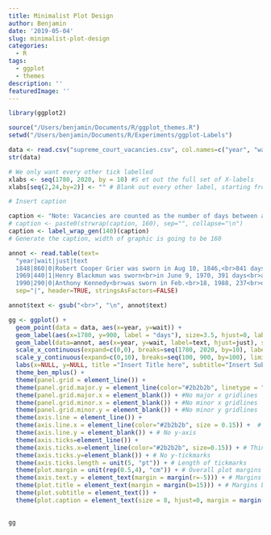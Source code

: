 ```yaml
---
title: Minimalist Plot Design
author: Benjamin
date: '2019-05-04'
slug: minimalist-plot-design
categories:
  - R
tags:
  - ggplot
  - themes
description: ''
featuredImage: ''
---
```


```r
library(ggplot2)

source("/Users/benjamin/Documents/R/ggplot_themes.R")
setwd("/Users/benjamin/Documents/R/Experiments/ggplot-Labels")

data <- read.csv("supreme_court_vacancies.csv", col.names=c("year", "wait"))
str(data)

# We only want every other tick labelled
xlabs <- seq(1780, 2020, by = 10) #S et out the full set of X-labels
xlabs[seq(2,24,by=2)] <- "" # Blank out every other label, starting from the 2nd one

# Insert caption

caption <- "Note: Vacancies are counted as the number of days between a justice's death, retirement or resignation and the successor justice's swearing in (or commissioning in the case of a recess appointment) as a member of the court.Sources: U.S. Senate, 'Supreme Court Nominations, present-1789'; Supreme Court, 'Members of the Supreme Court of the United States'; Pew Research Center calculations"
# caption <- paste0(strwrap(caption, 160), sep="", collapse="\n")
caption <- label_wrap_gen(140)(caption)
# Generate the caption, width of graphic is going to be 160

annot <- read.table(text=
  "year|wait|just|text
  1848|860|0|Robert Cooper Grier was sworn in Aug 10, 1846,<br>841 days after the death of Henry Baldwin
  1969|440|1|Henry Blackmun was sworn<br>in June 9, 1970, 391 days<br>after Abe Fortas resigned.
  1990|290|0|Anthony Kennedy<br>was sworn in Feb.<br>18, 1988, 237<br>days after Lewis<br>Powell retired.",
  sep="|", header=TRUE, stringsAsFactors=FALSE)

annot$text <- gsub("<br>", "\n", annot$text)

gg <- ggplot() +
  geom_point(data = data, aes(x=year, y=wait)) +
  geom_label(aes(x=1780, y=900, label = "days"), size=3.5, hjust=0, label.size=0, color="#2b2b2b", family = "M+ 1m") +
  geom_label(data=annot, aes(x=year, y=wait, label=text, hjust=just), size=3, label.size=0, color="#2b2b2b", lineheight=0.95, family = "M+ 1m") +
  scale_x_continuous(expand=c(0,0), breaks=seq(1780, 2020, by=10), labels = xlabs, limits =c(1780, 2020)) +
  scale_y_continuous(expand=c(0,10), breaks=seq(100, 900, by=100), limits = c(0,1000)) +
  labs(x=NULL, y=NULL, title ="Insert Title here", subtitle="Insert Subtitle here", caption = caption) +
  theme_ben_mplus() +
  theme(panel.grid = element_line()) +
  theme(panel.grid.major.y = element_line(color="#2b2b2b", linetype = "dotted", size = 0.15)) + # Majoy y gridlines dotted
  theme(panel.grid.major.x = element_blank()) + #No major x gridlines
  theme(panel.grid.minor.x = element_blank()) + #No minor x gridlines
  theme(panel.grid.minor.y = element_blank()) + #No minor y gridlines
  theme(axis.line = element_line()) +
  theme(axis.line.x = element_line(color="#2b2b2b", size = 0.15)) +  # Thin black x-axis
  theme(axis.line.y = element_blank()) + # No y-axis
  theme(axis.ticks=element_line()) + 
  theme(axis.ticks.x=element_line(color="#2b2b2b", size=0.15)) + # Thin black x-tickmarks
  theme(axis.ticks.y=element_blank()) + # No y-tickmarks
  theme(axis.ticks.length = unit(5, "pt")) + # Length of tickmarks
  theme(plot.margin = unit(rep(0.5,4), "cm")) + # Overall plot margins
  theme(axis.text.y = element_text(margin = margin(r=-5))) + # Margins between axis labels and axis, reduce by 5
  theme(plot.title = element_text(margin = margin(b=15))) + # Margins below the title, set to 15
  theme(plot.subtitle = element_text()) +
  theme(plot.caption = element_text(size = 8, hjust=0, margin = margin(t=15))) # Margins above the caption, set to 15. Captions align left
  

gg
```

